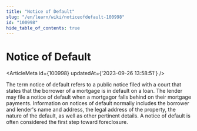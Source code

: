 ```yaml
---
title: "Notice of Default"
slug: "/en/learn/wiki/noticeofdefault-100998"
id: "100998"
hide_table_of_contents: true
---
```



# Notice of Default

<ArticleMeta id={100998} updatedAt={'2023-09-26 13:58:51'} />
<div className='border-solid border-b border-t-0 my-4 border-[var(--ifm-color-gray-300)]' />

The term notice of default refers to a public notice filed with a court that states that the borrower of a mortgage is in default on a loan. The lender may file a notice of default when a mortgagor falls behind on their mortgage payments. Information on notices of default normally includes the borrower and lender's name and address, the legal address of the property, the nature of the default, as well as other pertinent details. A notice of default is often considered the first step toward foreclosure.
